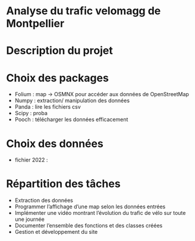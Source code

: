# Analyse du trafic velomagg de Montpellier

# Description du projet


# Choix des packages
- Folium : map -> OSMNX pour accéder aux données de OpenStreetMap
- Numpy : extraction/ manipulation des données 
- Panda : lire les fichiers csv
- Scipy : proba
- Pooch : télécharger les données efficacement 

# Choix des données
- fichier 2022 : 

#

# Répartition des tâches
- Extraction des données 
- Programmer l'affichage d'une map selon les données entrées
- Implémenter une vidéo montrant l'évolution du trafic de vélo sur toute une journée
- Documenter l'ensemble des fonctions et des classes créées 
- Gestion et développement du site 



